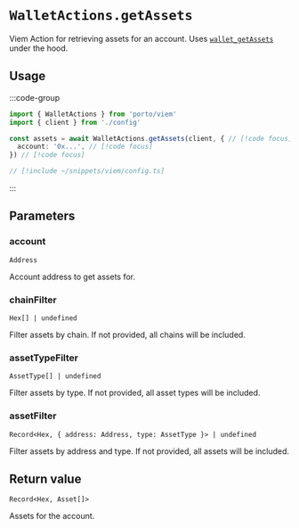 # `WalletActions.getAssets`

Viem Action for retrieving assets for an account. Uses [`wallet_getAssets`](/sdk/rpc/wallet_getAssets) under the hood.

## Usage

:::code-group

```ts twoslash [example.ts]
import { WalletActions } from 'porto/viem'
import { client } from './config'

const assets = await WalletActions.getAssets(client, { // [!code focus]
  account: '0x...', // [!code focus]
}) // [!code focus]
```

```ts twoslash [config.ts] filename="config.ts"
// [!include ~/snippets/viem/config.ts]
```

:::

## Parameters

### account

`Address`

Account address to get assets for.

### chainFilter

`Hex[] | undefined`

Filter assets by chain. If not provided, all chains will be included.

### assetTypeFilter

`AssetType[] | undefined`

Filter assets by type. If not provided, all asset types will be included.

### assetFilter

`Record<Hex, { address: Address, type: AssetType }> | undefined`

Filter assets by address and type. If not provided, all assets will be included.

## Return value

`Record<Hex, Asset[]>`

Assets for the account.
